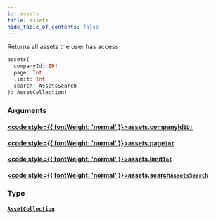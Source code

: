 ```yaml
---
id: assets
title: assets
hide_table_of_contents: false
---
```








Returns all assets the user has access

```graphql
assets(
  companyId: ID!
  page: Int
  limit: Int
  search: AssetsSearch
): AssetCollection!
```


### Arguments

#### [<code style={{ fontWeight: 'normal' }}>assets.<b>companyId</b></code>](#)<Bullet />[`ID!`](/api/graphql/documentation/scalars/id) <Badge class="secondary" text="non-null"/> <Badge class="secondary" text="scalar"/>
> 
> 

#### [<code style={{ fontWeight: 'normal' }}>assets.<b>page</b></code>](#)<Bullet />[`Int`](/api/graphql/documentation/scalars/int) <Badge class="secondary" text="scalar"/>
> 
> 

#### [<code style={{ fontWeight: 'normal' }}>assets.<b>limit</b></code>](#)<Bullet />[`Int`](/api/graphql/documentation/scalars/int) <Badge class="secondary" text="scalar"/>
> 
> 

#### [<code style={{ fontWeight: 'normal' }}>assets.<b>search</b></code>](#)<Bullet />[`AssetsSearch`](/api/graphql/documentation/inputs/assets-search) <Badge class="secondary" text="input"/>
> 
> 

### Type

#### [`AssetCollection`](/api/graphql/documentation/objects/asset-collection) <Badge class="secondary" text="object"/>
> 
> 





